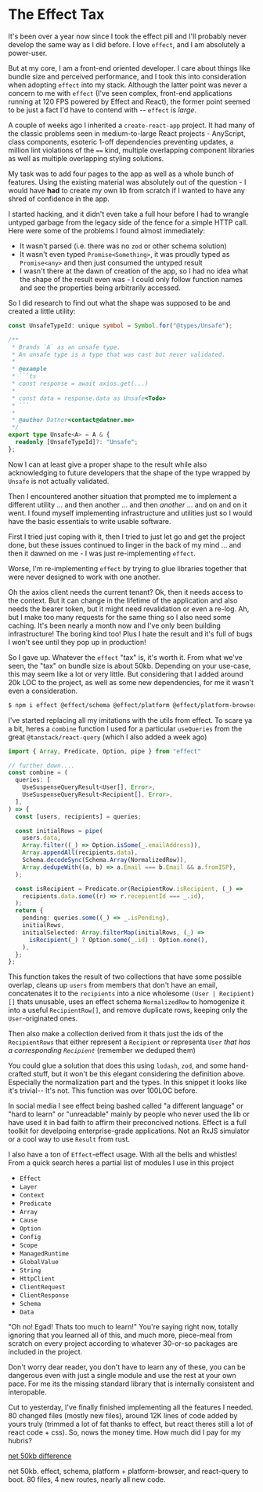 # The Effect Tax

It's been over a year now since I took the effect pill and I'll probably never develop the same way as I did before. I love `effect`, and I am absolutely a power-user.

But at my core, I am a front-end oriented developer. I care about things like bundle size and perceived performance, and I took this into consideration when adopting `effect` into my stack. Although the latter point was never a concern to me with `effect` (I've seen complex, front-end applications running at 120 FPS powered by Effect and React), the former point seemed to be just a fact I'd have to contend with -- `effect` is *large*.

A couple of weeks ago I inherited a `create-react-app` project. It had many of the classic problems seen in medium-to-large React projects - AnyScript, class components, esoteric 1-off dependencies preventing updates, a million lint violations of the `==` kind, multiple overlapping component libraries as well as multiple overlapping styling solutions.

My task was to add four pages to the app as well as a whole bunch of features. Using the existing material was absolutely out of the question - I would have **had** to create my own lib from scratch if I wanted to have any shred of confidence in the app.

I started hacking, and it didn't even take a full hour before I had to wrangle untyped garbage from the legacy side of the fence for a simple HTTP call. Here were some of the problems I found almost immediately: 
- It wasn't parsed (i.e. there was no `zod` or other schema solution)
- It wasn't even typed `Promise<Something>`, it was proudly typed as `Promise<any>` and then just consumed the untyped result
- I wasn't there at the dawn of creation of the app, so I had no idea what the shape of the result even was - I could only follow function names and see the properties being arbitrarily accessed.

So I did research to find out what the shape was supposed to be and created a little utility:

```ts
const UnsafeTypeId: unique symbol = Symbol.for("@types/Unsafe");

/**
 * Brands `A` as an unsafe type.
 * An unsafe type is a type that was cast but never validated.
 *
 * @example
 * ```ts
 * const response = await axios.get(...)
 *
 * const data = response.data as Unsafe<Todo>
 * ```
 *
 * @author Datner<contact@datner.me>
 */
export type Unsafe<A> = A & {
  readonly [UnsafeTypeId]?: "Unsafe";
};
```

Now I can at least give a proper shape to the result while also acknowledging to future developers that the shape of the type wrapped by `Unsafe` is not actually validated. 

Then I encountered another situation that prompted me to implement a different utility ... and then another ... and then *another* ... and on and on it went. I found myself implementing infrastructure and utilities just so I would have the basic essentials to write usable software.

First I tried just coping with it, then I tried to just let go and get the project done, but these issues continued to linger in the back of my mind ... and then it dawned on me - I was just re-implementing `effect`.

Worse, I'm re-implementing `effect` by trying to glue libraries together that were never designed to work with one another. 

Oh the axios client needs the current tenant? Ok, then it needs access to the context. But it can change in the lifetime of the application and also needs the bearer token, but it might need revalidation or even a re-log. Ah, but I make too many requests for the same thing so I also need some caching. It's been nearly a month now and I've only been building infrastructure! The boring kind too! Plus I hate the result and it's full of bugs I won't see until they pop up in production!

So I gave up. Whatever the `effect` "tax" is, it's worth it. From what we've seen, the "tax" on bundle size is about 50kb. Depending on your use-case, this may seem like a lot or very little. But considering that I added around 20k LOC to the project, as well as some new dependencies, for me it wasn't even a consideration.

```sh
$ npm i effect @effect/schema @effect/platform @effect/platform-browser
```


I've started replacing all my imitations with the utils from effect.
To scare ya a bit, heres a `combine` function I used for a particular `useQueries`
from the great `@tanstack/react-query` (which I also added a week ago)

```ts
import { Array, Predicate, Option, pipe } from "effect"

// further down....
const combine = (
  queries: [
    UseSuspenseQueryResult<User[], Error>,
    UseSuspenseQueryResult<Recipient[], Error>,
  ],
) => {
  const [users, recipients] = queries;

  const initialRows = pipe(
    users.data,
    Array.filter((_) => Option.isSome(_.emailAddress)),
    Array.appendAll(recipients.data),
    Schema.decodeSync(Schema.Array(NormalizedRow)),
    Array.dedupeWith((a, b) => a.Email === b.Email && a.fromISP),
  );

  const isRecipient = Predicate.or(RecipientRow.isRecipient, (_) =>
    recipients.data.some((r) => r.recepientId === _.id),
  );
  return {
    pending: queries.some((_) => _.isPending),
    initialRows,
    initialSelected: Array.filterMap(initialRows, (_) =>
      isRecipient(_) ? Option.some(_.id) : Option.none(),
    ),
  };
};
```

This function takes the result of two collections that have some possible overlap,
cleans up `users` from members that don't have an email,
concatenates it to the `recipients` into a nice wholesome `(User | Recipient)[]` thats unusable,
uses an effect schema `NormalizedRow` to homogenize it into a useful `RecipientRow[]`, and remove duplicate
rows, keeping only the `User`-originated ones.

Then also make a collection derived from it thats just the ids of the `RecipientRows` that either represent
a `Recipient` *or* representa `User` *that has a corresponding `Recipient`* (remember we deduped them)

You could glue a solution that does this using `lodash`, `zod`, and some hand-crafted stuff, but it won't
be this elegant considering the definition above. Especially the normalization part and the types.
In this snippet it looks like it's trivial-- It's not. This function was over 100LOC before.

In social media I see effect being bashed called "a different language" or "hard to learn" or "unreadable"
mainly by people who never used the lib or have used it in bad faith to affirm their preconcived notions.
Effect is a full toolkit for develpoing enterprise-grade applications. Not an RxJS simulator or a cool way
to use `Result` from rust.

I also have a ton of `Effect`-effect usage.
With all the bells and whistles! From a quick search heres a partial list of modules I use in this project

- `Effect`
- `Layer`
- `Context`
- `Predicate`
- `Array`
- `Cause`
- `Option`
- `Config`
- `Scope`
- `ManagedRuntime`
- `GlobalValue`
- `String`
- `HttpClient`
- `ClientRequest`
- `ClientResponse`
- `Schema`
- `Data`

"Oh no! Egad! Thats too much to learn!" You're saying right now, totally ignoring that you learned
all of this, and much more, piece-meal from scratch on every project according to whatever 30-or-so packages
are included in the project.

Don't worry dear reader, you don't have to learn any of these, you can be dangerous
even with just a single module and use the rest at your own pace. For me its the missing standard library
that is internally consistent and interopable.

Cut to yesterday, I've finally finished implementing all the features I needed.
80 changed files (mostly new files), around 12K lines of code added by yours truly
(trimmed a lot of fat thanks to effect, but react theres still a lot of react code + css).
So, nows the money time. How much did I pay for my hubris?

[net 50kb difference](/public/images/datner-bundle-50kb.png)

net 50kb.
effect, schema, platform + platform-browser, and react-query to boot.
80 files, 4 new routes, nearly all new code.

